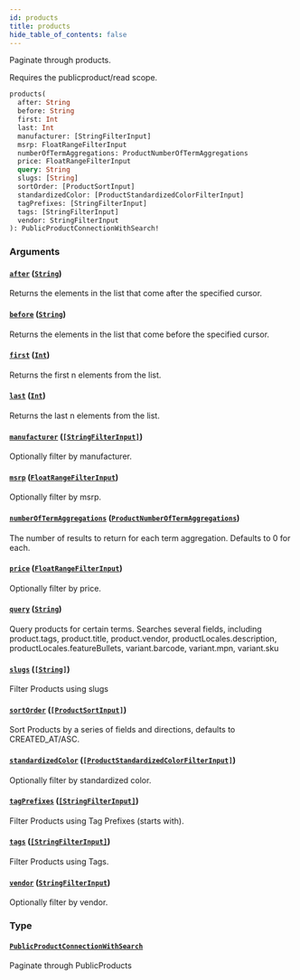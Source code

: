 ```yaml
---
id: products
title: products
hide_table_of_contents: false
---
```



Paginate through products.

Requires the publicproduct/read scope.

```graphql
products(
  after: String
  before: String
  first: Int
  last: Int
  manufacturer: [StringFilterInput]
  msrp: FloatRangeFilterInput
  numberOfTermAggregations: ProductNumberOfTermAggregations
  price: FloatRangeFilterInput
  query: String
  slugs: [String]
  sortOrder: [ProductSortInput]
  standardizedColor: [ProductStandardizedColorFilterInput]
  tagPrefixes: [StringFilterInput]
  tags: [StringFilterInput]
  vendor: StringFilterInput
): PublicProductConnectionWithSearch!
```


### Arguments

#### [`after`](#) ([`String`](/developers/demandhq-apis/storefront-api/graphql/reference/scalars/string))

Returns the elements in the list that come after the specified cursor.


#### [`before`](#) ([`String`](/developers/demandhq-apis/storefront-api/graphql/reference/scalars/string))

Returns the elements in the list that come before the specified cursor.


#### [`first`](#) ([`Int`](/developers/demandhq-apis/storefront-api/graphql/reference/scalars/int))

Returns the first n elements from the list.


#### [`last`](#) ([`Int`](/developers/demandhq-apis/storefront-api/graphql/reference/scalars/int))

Returns the last n elements from the list.


#### [`manufacturer`](#) ([`[StringFilterInput]`](/developers/demandhq-apis/storefront-api/graphql/reference/inputs/string-filter-input))

Optionally filter by manufacturer.


#### [`msrp`](#) ([`FloatRangeFilterInput`](/developers/demandhq-apis/storefront-api/graphql/reference/inputs/float-range-filter-input))

Optionally filter by msrp.


#### [`numberOfTermAggregations`](#) ([`ProductNumberOfTermAggregations`](/developers/demandhq-apis/storefront-api/graphql/reference/inputs/product-number-of-term-aggregations))

The number of results to return for each term aggregation. Defaults to 0 for each.


#### [`price`](#) ([`FloatRangeFilterInput`](/developers/demandhq-apis/storefront-api/graphql/reference/inputs/float-range-filter-input))

Optionally filter by price.


#### [`query`](#) ([`String`](/developers/demandhq-apis/storefront-api/graphql/reference/scalars/string))

Query products for certain terms. Searches several fields, including
product.tags, product.title, product.vendor, productLocales.description,
productLocales.featureBullets, variant.barcode, variant.mpn, variant.sku


#### [`slugs`](#) ([`[String]`](/developers/demandhq-apis/storefront-api/graphql/reference/scalars/string))

Filter Products using slugs


#### [`sortOrder`](#) ([`[ProductSortInput]`](/developers/demandhq-apis/storefront-api/graphql/reference/inputs/product-sort-input))

Sort Products by a series of fields and directions, defaults to CREATED_AT/ASC.


#### [`standardizedColor`](#) ([`[ProductStandardizedColorFilterInput]`](/developers/demandhq-apis/storefront-api/graphql/reference/inputs/product-standardized-color-filter-input))

Optionally filter by standardized color.


#### [`tagPrefixes`](#) ([`[StringFilterInput]`](/developers/demandhq-apis/storefront-api/graphql/reference/inputs/string-filter-input))

Filter Products using Tag Prefixes (starts with).


#### [`tags`](#) ([`[StringFilterInput]`](/developers/demandhq-apis/storefront-api/graphql/reference/inputs/string-filter-input))

Filter Products using Tags.


#### [`vendor`](#) ([`StringFilterInput`](/developers/demandhq-apis/storefront-api/graphql/reference/inputs/string-filter-input))

Optionally filter by vendor.


### Type

#### [`PublicProductConnectionWithSearch`](/developers/demandhq-apis/storefront-api/graphql/reference/objects/public-product-connection-with-search)

Paginate through PublicProducts




